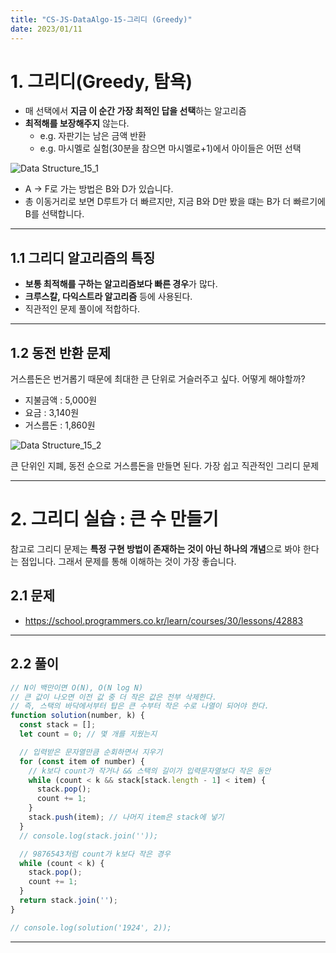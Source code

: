 ```yaml
---
title: "CS-JS-DataAlgo-15-그리디 (Greedy)"
date: 2023/01/11
---
```


# 1. 그리디(Greedy, 탐욕)

* 매 선택에서 **지금 이 순간 가장 최적인 답을 선택**하는 알고리즘
* **최적해를 보장해주지** 않는다.
  * e.g. 자판기는 남은 금액 반환
  * e.g. 마시멜로 실험(30분을 참으면 마시멜로+1)에서 아이들은 어떤 선택


![Data Structure_15_1](https://raw.githubusercontent.com/berenickt/image-server/main/img/Data%20Structure_15_1.png)

* A → F로 가는 방법은 B와 D가 있습니다.
* 총 이동거리로 보면 D루트가 더 빠르지만, 지금 B와 D만 봤을 떄는 B가 더 빠르기에 B를 선택합니다.

------

## 1.1 그리디 알고리즘의 특징

* **보통 최적해를 구하는 알고리즘보다 빠른 경우**가 많다.
* **크루스칼, 다익스트라 알고리즘** 등에 사용된다.
* 직관적인 문제 풀이에 적합하다.

------

## 1.2 동전 반환 문제

거스름돈은 번거롭기 때문에 최대한 큰 단위로 거슬러주고 싶다. 어떻게 해야할까?

* 지불금액 : 5,000원
* 요금 : 3,140원
* 거스름돈 : 1,860원

![Data Structure_15_2](https://raw.githubusercontent.com/berenickt/image-server/main/img/Data%20Structure_15_2.png)

큰 단위인 지폐, 동전 순으로 거스름돈을 만들면 된다. 가장 쉽고 직관적인 그리디 문제

------

# 2. 그리디 실습 : 큰 수 만들기

참고로 그리디 문제는 **특정 구현 방법이 존재하는 것이 아닌 하나의 개념**으로 봐야 한다는 점입니다.
그래서 문제를 통해 이해하는 것이 가장 좋습니다.

## 2.1 문제

* https://school.programmers.co.kr/learn/courses/30/lessons/42883

------

## 2.2 풀이

```js
// N이 백만이면 O(N), O(N log N)
// 큰 값이 나오면 이전 값 중 더 작은 값은 전부 삭제한다.
// 즉, 스택의 바닥에서부터 탑은 큰 수부터 작은 수로 나열이 되어야 한다.
function solution(number, k) {
  const stack = [];
  let count = 0; // 몇 개를 지웠는지

  // 입력받은 문자열만큼 순회하면서 지우기
  for (const item of number) {
    // k보다 count가 작거나 && 스택의 길이가 입력문자열보다 작은 동안
    while (count < k && stack[stack.length - 1] < item) {
      stack.pop();
      count += 1;
    }
    stack.push(item); // 나머지 item은 stack에 넣기
  }
  // console.log(stack.join(''));

  // 9876543처럼 count가 k보다 작은 경우
  while (count < k) {
    stack.pop();
    count += 1;
  }
  return stack.join('');
}

// console.log(solution('1924', 2));
```

------
